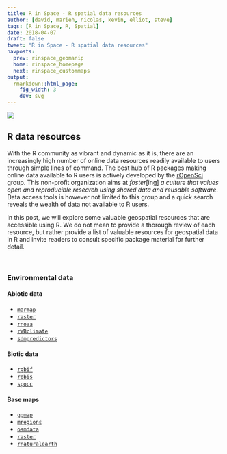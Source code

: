 ```yaml
---
title: R in Space - R spatial data resources
author: [david, marieh, nicolas, kevin, elliot, steve]
tags: [R in Space, R, Spatial]
date: 2018-04-07
draft: false
tweet: "R in Space - R spatial data resources"
navposts:
  prev: rinspace_geomanip
  home: rinspace_homepage
  next: rinspace_custommaps
output:
  rmarkdown::html_page:
    fig_width: 3
    dev: svg
---
```


![](https://img.shields.io/badge/inSileco-InDevelopment-3fb3b2.svg)

## R data resources

With the R community as vibrant and dynamic as it is, there are an increasingly
high number of online data resources readily available to users through simple
lines of command. The best hub of R packages making online data available to R
users is actively developed by the [rOpenSci](https://ropensci.org/) group.
This non-profit organization aims at *foster*[ing] *a culture
that values open and reproducible research using shared data and reusable
software*. Data access tools is however not limited to this group and a quick
search reveals the wealth of data not available to R users.

In this post, we will explore some valuable geospatial resources that are
accessible using R. We do not mean to provide a thorough review of each resource,
but rather provide a list <!-- and a glimpse into --> of valuable resources for
geospatial data in R and invite readers to consult specific package material
for further detail.

<br/>

<!-- ## At a glance

Let's begin by simply providing a list of resources and then we can delve a
bit deeper into each resource.

<br/>
 -->
### Environmental data

#### Abiotic data

- [`marmap`](https://github.com/ericpante/marmap)
- [`raster`](https://cran.r-project.org/web/packages/raster/index.html)
- [`rnoaa`](https://github.com/ropensci/rnoaa)
- [`rWBclimate`](https://github.com/ropensci/rWBclimate)
- [`sdmpredictors`](https://cran.r-project.org/web/packages/sdmpredictors/index.html)

#### Biotic data

- [`rgbif`](https://github.com/ropensci/rgbif)
- [`robis`](https://github.com/iobis/robis)
- [`spocc`](https://github.com/ropensci/spocc)

#### Base maps

- [`ggmap`](https://github.com/dkahle/ggmap)
- [`mregions`](https://github.com/ropenscilabs/mregions)
- [`osmdata`](https://github.com/ropensci/osmdata)
- [`raster`](https://cran.r-project.org/web/packages/raster/index.html)
- [`rnaturalearth`](https://github.com/ropenscilabs/rnaturalearth)

<!--

## Environmental data

Let's start with environmental data layers, which we use extensively in ecology
and the environmental sciences in general.



### Abiotic data

### Biotic data -->
